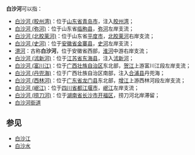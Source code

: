 '''白沙河'''可以指：
*[[白沙河_(胶州湾)|白沙河 (胶州湾)]]：位于[[山东省|山东省]][[青岛市|青岛市]]，注入[[胶州湾|胶州湾]]；
*[[白沙河_(弥河)|白沙河 (弥河)]]：位于山东省[[临朐县|临朐县]]，[[弥河|弥河]]左岸支流；
*[[白沙河_(北胶莱河)|白沙河 (北胶莱河)]]：位于山东省[[平度市|平度市]]，[[北胶莱河|北胶莱河]]右岸支流；
*[[白沙河_(史河)|白沙河 (史河)]]：位于[[安徽省|安徽省]][[金寨县|金寨县]]，[[史河|史河]]左岸支流；
*[[淠河|淠河]]：古称'''白沙河'''，位于安徽省西部，[[淮河|淮河]]中游右岸支流；
*[[白沙河_(沭新河)|白沙河 (沭新河)]]：位于[[江苏省|江苏省]][[东海县|东海县]]，注入[[沭新河|沭新河]]；
*[[白沙河_(富川江)|白沙河 (富川江)]]：位于[[广西壮族自治区|广西壮族自治区]]东北部，[[贺江|贺江]]上游富川江段左岸支流；
*[[白沙河_(丹兜海)|白沙河 (丹兜海)]]：位于广西壮族自治区南部，注入[[合浦县|合浦县]]丹兜海；
*[[白沙河_(西林河)|白沙河 (西林河)]]：位于[[广东省|广东省]][[龙门县|龙门县]]东北部，[[增江|增江]]上游西林河段左岸支流；
*[[白沙河_(岷江)|白沙河 (岷江)]]：位于[[四川省|四川省]][[都江堰市|都江堰市]]，[[岷江|岷江]]左岸支流；
*[[白沙河_(捞刀河)|白沙河 (捞刀河)]]：位于[[湖南省|湖南省]][[长沙市|长沙市]][[开福区|开福区]]，捞刀河北岸滞留；
* [[白沙河街道|白沙河街道]]
==参见==
*[[白沙江|白沙江]]
*[[白沙水|白沙水]]
{{disambig|B|Cat=三字中国地名消歧义}}